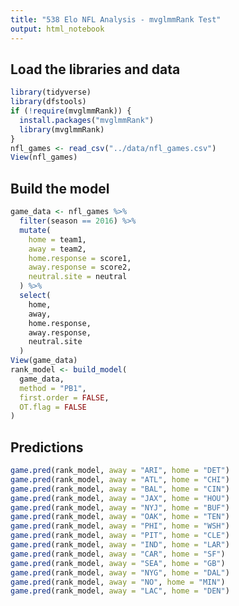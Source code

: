 ```yaml
---
title: "538 Elo NFL Analysis - mvglmmRank Test"
output: html_notebook
---
```


## Load the libraries and data

```r
library(tidyverse)
library(dfstools)
if (!require(mvglmmRank)) {
  install.packages("mvglmmRank")
  library(mvglmmRank)
}
nfl_games <- read_csv("../data/nfl_games.csv")
View(nfl_games)
```

## Build the model
```r
game_data <- nfl_games %>%
  filter(season == 2016) %>%
  mutate(
    home = team1,
    away = team2,
    home.response = score1,
    away.response = score2,
    neutral.site = neutral
  ) %>%
  select(
    home, 
    away, 
    home.response, 
    away.response,
    neutral.site
  )
View(game_data)
rank_model <- build_model(
  game_data, 
  method = "PB1", 
  first.order = FALSE,
  OT.flag = FALSE
)
```

## Predictions
```r
game.pred(rank_model, away = "ARI", home = "DET")
game.pred(rank_model, away = "ATL", home = "CHI")
game.pred(rank_model, away = "BAL", home = "CIN")
game.pred(rank_model, away = "JAX", home = "HOU")
game.pred(rank_model, away = "NYJ", home = "BUF")
game.pred(rank_model, away = "OAK", home = "TEN")
game.pred(rank_model, away = "PHI", home = "WSH")
game.pred(rank_model, away = "PIT", home = "CLE")
game.pred(rank_model, away = "IND", home = "LAR")
game.pred(rank_model, away = "CAR", home = "SF")
game.pred(rank_model, away = "SEA", home = "GB")
game.pred(rank_model, away = "NYG", home = "DAL")
game.pred(rank_model, away = "NO", home = "MIN")
game.pred(rank_model, away = "LAC", home = "DEN")
```

